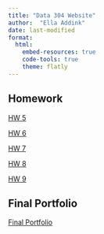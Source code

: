 ```yaml
---
title: "Data 304 Website"
author:  "Ella Addink"
date: last-modified
format: 
  html:
    embed-resources: true 
    code-tools: true
    theme: flatly
---
```


## Homework

[HW 5](Homework/hw_5.html)

[HW 6](Homework/hw_6.html)

[HW 7](Homework/hw_7.html)

[HW 8](Homework/hw_8.html)

[HW 9](Homework/hw_9.html)

## Final Portfolio

[Final Portfolio](Homework/final_portfolio.html)